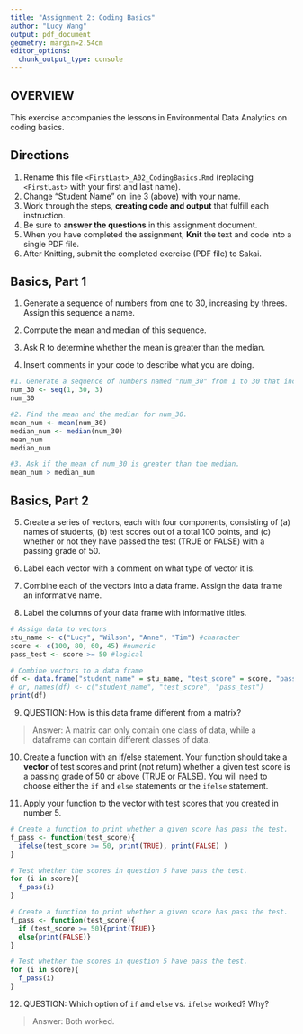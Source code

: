 ```yaml
---
title: "Assignment 2: Coding Basics"
author: "Lucy Wang"
output: pdf_document
geometry: margin=2.54cm
editor_options: 
  chunk_output_type: console
---
```


## OVERVIEW

This exercise accompanies the lessons in Environmental Data Analytics on coding basics.

## Directions

1.  Rename this file `<FirstLast>_A02_CodingBasics.Rmd` (replacing `<FirstLast>` with your first and last name).
2.  Change "Student Name" on line 3 (above) with your name.
3.  Work through the steps, **creating code and output** that fulfill each instruction.
4.  Be sure to **answer the questions** in this assignment document.
5.  When you have completed the assignment, **Knit** the text and code into a single PDF file.
6.  After Knitting, submit the completed exercise (PDF file) to Sakai.

## Basics, Part 1

1.  Generate a sequence of numbers from one to 30, increasing by threes. Assign this sequence a name.

2.  Compute the mean and median of this sequence.

3.  Ask R to determine whether the mean is greater than the median.

4.  Insert comments in your code to describe what you are doing.

```r
#1. Generate a sequence of numbers named "num_30" from 1 to 30 that increase by 3. 
num_30 <- seq(1, 30, 3)
num_30

#2. Find the mean and the median for num_30. 
mean_num <- mean(num_30)
median_num <- median(num_30)
mean_num
median_num

#3. Ask if the mean of num_30 is greater than the median. 
mean_num > median_num

```

## Basics, Part 2

5.  Create a series of vectors, each with four components, consisting of (a) names of students, (b) test scores out of a total 100 points, and (c) whether or not they have passed the test (TRUE or FALSE) with a passing grade of 50.

6.  Label each vector with a comment on what type of vector it is.

7.  Combine each of the vectors into a data frame. Assign the data frame an informative name.

8.  Label the columns of your data frame with informative titles.

```r
# Assign data to vectors 
stu_name <- c("Lucy", "Wilson", "Anne", "Tim") #character 
score <- c(100, 80, 60, 45) #numeric
pass_test <- score >= 50 #logical

# Combine vectors to a data frame
df <- data.frame("student_name" = stu_name, "test_score" = score, "pass_test" = pass_test) 
# or, names(df) <- c("student_name", "test_score", "pass_test")
print(df)
```

9.  QUESTION: How is this data frame different from a matrix?

> Answer: A matrix can only contain one class of data, while a dataframe can contain different classes of data. 

10. Create a function with an if/else statement. Your function should take a **vector** of test scores and print (not return) whether a given test score is a passing grade of 50 or above (TRUE or FALSE). You will need to choose either the `if` and `else` statements or the `ifelse` statement. 

11. Apply your function to the vector with test scores that you created in number 5.

```r
# Create a function to print whether a given score has pass the test. 
f_pass <- function(test_score){
  ifelse(test_score >= 50, print(TRUE), print(FALSE) )
}

# Test whether the scores in question 5 have pass the test. 
for (i in score){
  f_pass(i)
}
```


```r
# Create a function to print whether a given score has pass the test. 
f_pass <- function(test_score){
  if (test_score >= 50){print(TRUE)}
  else{print(FALSE)}
}

# Test whether the scores in question 5 have pass the test. 
for (i in score){
  f_pass(i)
}
```
12. QUESTION: Which option of `if` and `else` vs. `ifelse` worked? Why?

> Answer: Both worked. 
